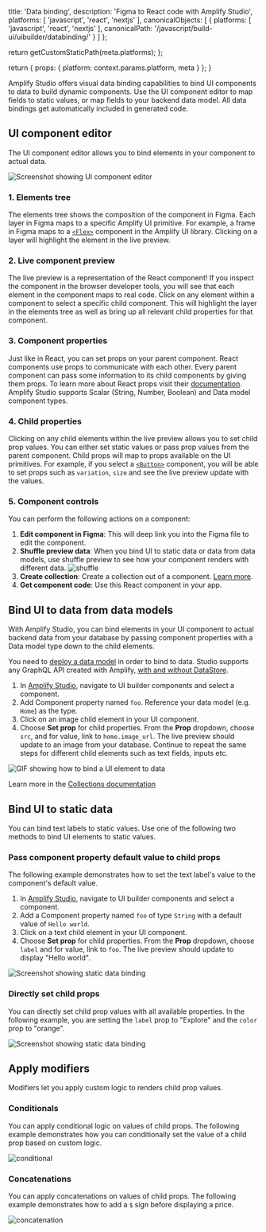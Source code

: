
  title: 'Data binding',
  description: 'Figma to React code with Amplify Studio',
  platforms: [
    'javascript',
    'react', 
    'nextjs'
  ],
  canonicalObjects: [
    {
      platforms: [
        'javascript',
        'react', 
        'nextjs'
      ],
      canonicalPath: '/javascript/build-ui/uibuilder/databinding/'
    }
  ]
};

  return getCustomStaticPath(meta.platforms);
};

  return {
    props: {
      platform: context.params.platform,
      meta
    }
  };
}

Amplify Studio offers visual data binding capabilities to bind UI components to data to build dynamic components. Use the UI component editor to map fields to static values, or map fields to your backend data model. All data bindings get automatically included in generated code.

## UI component editor

The UI component editor allows you to bind elements in your component to actual data.

![Screenshot showing UI component editor](/images/console/ui-component-editor.png)

### 1. Elements tree

The elements tree shows the composition of the component in Figma. Each layer in Figma maps to a specific Amplify UI primitive. For example, a frame in Figma maps to a [`<Flex>`](https://ui.docs.amplify.aws/react/components/flex) component in the Amplify UI library. Clicking on a layer will highlight the element in the live preview.

### 2. Live component preview

The live preview is a representation of the React component! If you inspect the component in the browser developer tools, you will see that each element in the component maps to real code. Click on any element within a component to select a specific child component. This will highlight the layer in the elements tree as well as bring up all relevant child properties for that component.

### 3. Component properties

Just like in React, you can set props on your parent component. React components use props to communicate with each other. Every parent component can pass some information to its child components by giving them props. To learn more about React props visit their [documentation](https://beta.reactjs.org/learn/passing-props-to-a-component). Amplify Studio supports Scalar (String, Number, Boolean) and Data model component types.

### 4. Child properties

Clicking on any child elements within the live preview allows you to set child prop values. You can either set static values or pass prop values from the parent component. Child props will map to props available on the UI primitives. For example, if you select a [`<Button>`](https://ui.docs.amplify.aws/react/components/button) component, you will be able to set props such as `variation`, `size` and see the live preview update with the values.

### 5. Component controls

You can perform the following actions on a component:

1. **Edit component in Figma**: This will deep link you into the Figma file to edit the component.
2. **Shuffle preview data**: When you bind UI to static data or data from data models, use shuffle preview to see how your component renders with different data. ![shuffle](/images/console/ui-shuffle.gif)
3. **Create collection**: Create a collection out of a component. [Learn more](/[platform]/build-ui/uibuilder/collections/).
4. **Get component code**: Use this React component in your app.

## Bind UI to data from data models

With Amplify Studio, you can bind elements in your UI component to actual backend data from your database by passing component properties with a Data model type down to the child elements.

You need to [deploy a data model](/[platform]/tools/console/data/data-model/) in order to bind to data. Studio supports any GraphQL API created with Amplify, [with and without DataStore](/[platform]/tools/console/data/data-model/#datastore-and-graphql).

1. In [Amplify Studio](/[platform]/tools/console/adminui/start/#logging-in-and-creating-an-app), navigate to UI builder components and select a component.
2. Add Component property named `foo`. Reference your data model (e.g. `Home`) as the type.
3. Click on an image child element in your UI component.
4. Choose **Set prop** for child properties. From the **Prop** dropdown, choose `src`, and for value, link to `home.image_url`. The live preview should update to an image from your database. Continue to repeat the same steps for different child elements such as text fields, inputs etc.

![GIF showing how to bind a UI element to data](/images/console/ui-databind.gif)

Learn more in the [Collections documentation](/[platform]/build-ui/uibuilder/collections/)

## Bind UI to static data

You can bind text labels to static values. Use one of the following two methods to bind UI elements to static values.

### Pass component property default value to child props

The following example demonstrates how to set the text label's value to the component's default value.

1. In [Amplify Studio](/[platform]/tools/console/adminui/start/#logging-in-and-creating-an-app), navigate to UI builder components and select a component.
2. Add a Component property named `foo` of type `String` with a default value of `Hello world`.
3. Click on a text child element in your UI component.
4. Choose **Set prop** for child properties. From the **Prop** dropdown, choose `label` and for value, link to `foo`. The live preview should update to display "Hello world".

![Screenshot showing static data binding](/images/console/ui-staticbind.png)

### Directly set child props

You can directly set child prop values with all available properties. In the following example, you are setting the `label` prop to "Explore" and the `color` prop to "orange".

![Screenshot showing static data binding](/images/console/ui-staticbind2.png)

## Apply modifiers

Modifiers let you apply custom logic to renders child prop values.

### Conditionals

You can apply conditional logic on values of child props. The following example demonstrates how you can conditionally set the value of a child prop based on custom logic.

![conditional](/images/console/ui-conditional.png)

### Concatenations

You can apply concatenations on values of child props. The following example demonstrates how to add a `$` sign before displaying a price.

![concatenation](/images/console/ui-concat.png)
